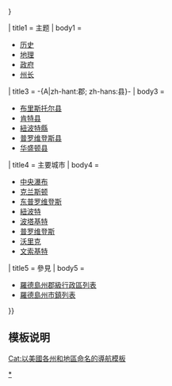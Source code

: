 {{US state navigation box
| template_name = 罗德岛州
| name    = [[羅德島州]]
| type    = 
| capital = [[普罗维登斯|-{A|zh-hant:普洛威頓斯; zh-hans:普罗维登斯}-]]
| flag_image = Flag of Rhode Island.svg
| listclass = hlist
| color   = #FFD700
| state = {{{collapse_state|{{{state<includeonly>|autocollapse</includeonly>}}}}}}

| title1 = 主题
| body1  = 
* [[罗得岛州历史|历史]]
* [[罗得岛州地理|地理]]
* [[罗得岛州政府|政府]]
* [[罗得岛州州长|州长]]

| title3 = -{A|zh-hant:郡; zh-hans:县}-
| body3  = 
* [[布里斯托尔县 (罗得岛州)|布里斯托尔县]]
* [[肯特县 (罗得岛州)|肯特县]]
* [[紐波特縣]]
* [[普罗维登斯县]]
* [[華盛頓縣 (羅德島州)|华盛顿县]] 

| title4 = 主要城市
| body4  = 
* [[中央瀑布 (罗得岛州)|中央瀑布]]
* [[克兰斯顿 (罗得岛州)|克兰斯顿]]
* [[东普罗维登斯 (罗得岛州)|东普罗维登斯]]
* [[紐波特 (罗得岛州)|紐波特]]
* [[波塔基特 (罗得岛州)|波塔基特]]
* [[普罗维登斯 (罗得岛州)|普罗维登斯]]
* [[沃里克 (罗得岛州)|沃里克]]
* [[文索基特 (罗得岛州)|文索基特]]

| title5 = 參見
| body5  = 
* [[羅德島州郡級行政區列表]]
* [[羅德島州市鎮列表]]

}}<noinclude>

== 模板说明 ==
{{collapsible option |statename = optional}}

{{brClear}}
{{U.S. state templates}}

[[Category:羅德島州|*]]
[[Cat:以美國各州和地區命名的導航模板]]
</noinclude>